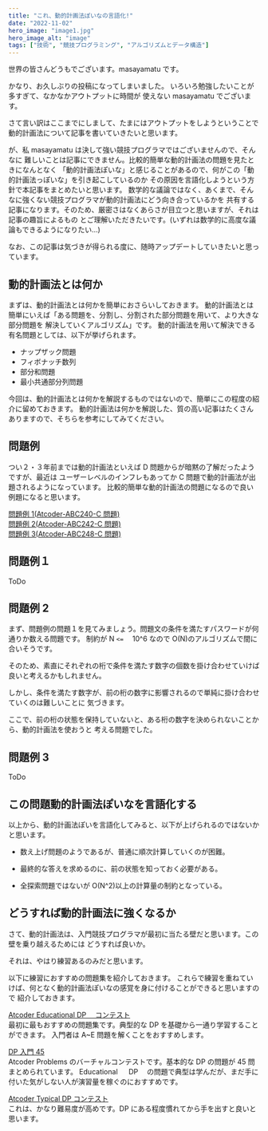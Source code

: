 ```yaml
---
title: "これ、動的計画法ぽいなの言語化!"
date: "2022-11-02"
hero_image: "image1.jpg"
hero_image_alt: "image"
tags: ["技術", "競技プログラミング", "アルゴリズムとデータ構造"]
---
```


世界の皆さんどうもでございます。masayamatu です。

かなり、お久しぶりの投稿になってしまいました。
いろいろ勉強したいことが多すぎて、なかなかアウトプットに時間が
使えない masayamatu でございます。

さて言い訳はここまでにしまして、たまにはアウトプットをしようということで
動的計画法について記事を書いていきたいと思います。

が、私 masayamatu は決して強い競技プログラマではございませんので、そんなに
難しいことは記事にできません。比較的簡単な動的計画法の問題を見たときになんとなく
「動的計画法ぽいな」と感じることがあるので、何がこの「動的計画法っぽいな」を引き起こしているのか
その原因を言語化しようという方針で本記事をまとめたいと思います。
数学的な議論ではなく、あくまで、そんなに強くない競技プログラマが動的計画法にどう向き合っているかを
共有する記事になります。そのため、厳密さはなくあらさが目立つと思いますが、それは記事の趣旨によるもの
とご理解いただきたいです。(いずれは数学的に高度な議論もできるようになりたい...)

なお、この記事は気づきが得られる度に、随時アップデートしていきたいと思っています。

## 動的計画法とは何か

まずは、動的計画法とは何かを簡単におさらいしておきます。
動的計画法とは簡単にいえば「ある問題を、分割し、分割された部分問題を用いて、より大きな部分問題を
解決していくアルゴリズム」です。
動的計画法を用いて解決できる有名問題としては、以下が挙げられます。

- ナップザック問題
- フィボナッチ数列
- 部分和問題
- 最小共通部分列問題

今回は、動的計画法とは何かを解説するものではないので、簡単にこの程度の紹介に留めておきます。
動的計画法は何かを解説した、質の高い記事はたくさんありますので、そちらを参考にしてみてください。

## 問題例

つい２・３年前までは動的計画法といえば D 問題からが暗黙の了解だったようですが、最近は
ユーザーレベルのインフレもあってか C 問題で動的計画法が出題されるようになっています。
比較的簡単な動的計画法の問題になるので良い例題になると思います。

[問題例 1(Atcoder-ABC240-C 問題)](https://atcoder.jp/contests/abc240/tasks/abc240_c)<br />
[問題例 2(Atcoder-ABC242-C 問題)](https://atcoder.jp/contests/abc242/tasks/abc242_c)<br />
[問題例 3(Atcoder-ABC248-C 問題)](https://atcoder.jp/contests/abc248/tasks/abc248_c)<br />

## 問題例１

ToDo

## 問題例 2

まず、問題例の問題１を見てみましょう。問題文の条件を満たすパスワードが何通りか数える問題です。
制約が N `<=`　 10^6 なので O(N)のアルゴリズムで間に合いそうです。

そのため、素直にそれぞれの桁で条件を満たす数字の個数を掛け合わせていけば良いと考えるかもしれません。

しかし、条件を満たす数字が、前の桁の数字に影響されるので単純に掛け合わせていくのは難しいことに
気づきます。

ここで、前の桁の状態を保持していないと、ある桁の数字を決められないことから、動的計画法を使おうと
考える問題でした。

## 問題例 3

ToDo

## この問題動的計画法ぽいなを言語化する

以上から、動的計画法ぽいを言語化してみると、以下が上げられるのではないかと思います。

- 数え上げ問題のようであるが、普通に順次計算していくのが困難。

- 最終的な答えを求めるのに、前の状態を知っておく必要がある。

- 全探索問題ではないが O(N^2)以上の計算量の制約となっている。

## どうすれば動的計画法に強くなるか

さて、動的計画法は、入門競技プログラマが最初に当たる壁だと思います。この壁を乗り越えるためには
どうすれば良いか。

それは、やはり練習あるのみだと思います。

以下に練習におすすめの問題集を紹介しておきます。
これらで練習を重ねていけば、何となく動的計画法ぽいなの感覚を身に付けることができると思いますので
紹介しておきます。

[Atcoder Educational DP 　コンテスト](https://atcoder.jp/contests/dp) <br />
最初に最もおすすめの問題集です。典型的な DP を基礎から一通り学習することができます。
入門者は A~E 問題を解くことをおすすめします。

[DP 入門 45](https://kenkoooo.com/atcoder/#/contest/show/a7a90ea6-4e26-4aaa-bcba-eb6322a6ce22) <br />
Atcoder Problems のバーチャルコンテストです。基本的な DP の問題が 45 問まとめられています。
Educational 　 DP 　の問題で典型は学んだが、まだ手に付いた気がしない人が演習量を稼ぐのにおすすめです。

[Atcoder Typical DP コンテスト](https://atcoder.jp/contests/tdpc) <br />
これは、かなり難易度が高めです。DP にある程度慣れてから手を出すと良いと思います。
